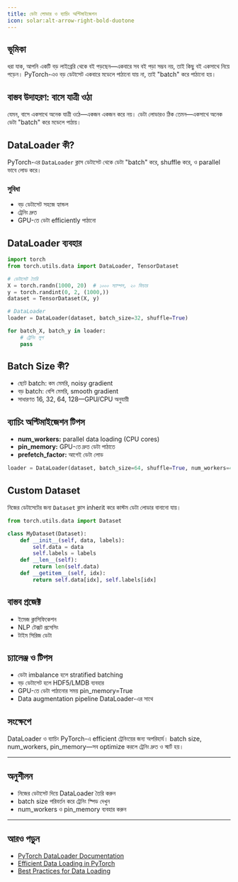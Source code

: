 ```yaml
---
title: ডেটা লোডার ও ব্যাচিং অপ্টিমাইজেশন
icon: solar:alt-arrow-right-bold-duotone
---
```


## ভূমিকা

ধরা যাক, আপনি একটি বড় লাইব্রেরি থেকে বই পড়ছেন—একবারে সব বই পড়া সম্ভব নয়, তাই কিছু বই একসাথে নিয়ে পড়েন। PyTorch-এও বড় ডেটাসেট একবারে মডেলে পাঠানো যায় না, তাই "batch" করে পাঠানো হয়।

## বাস্তব উদাহরণ: বাসে যাত্রী ওঠা

যেমন, বাসে একসাথে অনেক যাত্রী ওঠে—একজন একজন করে নয়। ডেটা লোডারও ঠিক তেমন—একসাথে অনেক ডেটা "batch" করে মডেলে পাঠায়।

## DataLoader কী?

PyTorch-এর `DataLoader` ক্লাস ডেটাসেট থেকে ডেটা "batch" করে, shuffle করে, ও parallel ভাবে লোড করে।

### সুবিধা
- বড় ডেটাসেট সহজে হ্যান্ডল
- ট্রেনিং দ্রুত
- GPU-তে ডেটা efficiently পাঠানো

## DataLoader ব্যবহার

```python
import torch
from torch.utils.data import DataLoader, TensorDataset

# ডেটাসেট তৈরি
X = torch.randn(1000, 20)  # ১০০০ স্যাম্পল, ২০ ফিচার
y = torch.randint(0, 2, (1000,))
dataset = TensorDataset(X, y)

# DataLoader
loader = DataLoader(dataset, batch_size=32, shuffle=True)

for batch_X, batch_y in loader:
    # ট্রেনিং লুপ
    pass
```

## Batch Size কী?

- ছোট batch: কম মেমরি, noisy gradient
- বড় batch: বেশি মেমরি, smooth gradient
- সাধারণত 16, 32, 64, 128—GPU/CPU অনুযায়ী

## ব্যাচিং অপ্টিমাইজেশন টিপস
- **num_workers:** parallel data loading (CPU cores)
- **pin_memory:** GPU-তে দ্রুত ডেটা পাঠাতে
- **prefetch_factor:** আগেই ডেটা লোড

```python
loader = DataLoader(dataset, batch_size=64, shuffle=True, num_workers=4, pin_memory=True)
```

## Custom Dataset

নিজের ডেটাসেটের জন্য `Dataset` ক্লাস inherit করে কাস্টম ডেটা লোডার বানানো যায়।

```python
from torch.utils.data import Dataset

class MyDataset(Dataset):
    def __init__(self, data, labels):
        self.data = data
        self.labels = labels
    def __len__(self):
        return len(self.data)
    def __getitem__(self, idx):
        return self.data[idx], self.labels[idx]
```

## বাস্তব প্রজেক্ট
- ইমেজ ক্লাসিফিকেশন
- NLP টেক্সট প্রসেসিং
- টাইম সিরিজ ডেটা

## চ্যালেঞ্জ ও টিপস
- ডেটা imbalance হলে stratified batching
- বড় ডেটাসেট হলে HDF5/LMDB ব্যবহার
- GPU-তে ডেটা পাঠানোর সময় pin_memory=True
- Data augmentation pipeline DataLoader-এর সাথে

## সংক্ষেপে
DataLoader ও ব্যাচিং PyTorch-এ efficient ট্রেনিংয়ের জন্য অপরিহার্য। batch size, num_workers, pin_memory—সব optimize করলে ট্রেনিং দ্রুত ও স্মার্ট হয়।

---

## অনুশীলন
- নিজের ডেটাসেট দিয়ে DataLoader তৈরি করুন
- batch size পরিবর্তন করে ট্রেনিং স্পিড দেখুন
- num_workers ও pin_memory ব্যবহার করুন

---

## আরও পড়ুন
- [PyTorch DataLoader Documentation](https://pytorch.org/docs/stable/data.html)
- [Efficient Data Loading in PyTorch](https://pytorch.org/tutorials/beginner/data_loading_tutorial.html)
- [Best Practices for Data Loading](https://discuss.pytorch.org/t/best-practices-for-data-loading/40510)
